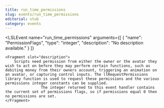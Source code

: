 ```yaml
---
title: run_time_permissions
slug: events/run_time_permissions
editorial: stub
category: events
---
```


<LSLEvent
	name="run_time_permissions"
	arguments={[
	{
		"name": "PermissionFlags",
		"type": "integer",
		"description": "No description available."
	}
]}
>
	<Fragment slot="description">
		Scripts need permission from either the owner or the avatar they wish to act on before they may perform certain functions, such as debiting money from their owners account, triggering an animation on an avatar, or capturing control inputs. The llRequestPermissions library function is used to request these permissions and the various permissions integer constants can be supplied.
					The integer returned to this event handler contains the current set of permissions flags, so if permissions equal 0 then no permissions are set.
	</Fragment>
</LSLEvent>

